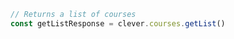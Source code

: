 ```typescript index.ts
// Returns a list of courses
const getListResponse = clever.courses.getList()
```